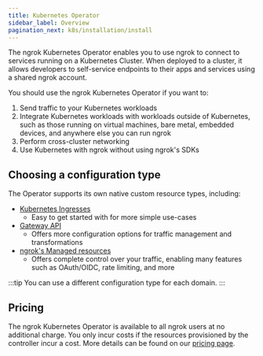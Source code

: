 ```yaml
---
title: Kubernetes Operator
sidebar_label: Overview
pagination_next: k8s/installation/install
---
```


The ngrok Kubernetes Operator enables you to use ngrok to connect to services running on a Kubernetes Cluster. When deployed to a cluster, it allows developers to self-service endpoints to their apps and services using a shared ngrok account.

You should use the ngrok Kubernetes Operator if you want to:

1. Send traffic to your Kubernetes workloads
1. Integrate Kubernetes workloads with workloads outside of Kubernetes, such as those running on virtual machines, bare metal, embedded devices, and anywhere else you can run ngrok
1. Perform cross-cluster networking
1. Use Kubernetes with ngrok without using ngrok's SDKs

## Choosing a configuration type

The Operator supports its own native custom resource types, including:

- [Kubernetes Ingresses](/docs/k8s/guides/using-ingresses/)
  - Easy to get started with for more simple use-cases
- [Gateway API](/docs/k8s/guides/using-gwapi/)
  - Offers more configuration options for traffic management and transformations
- [ngrok's Managed resources](/docs/k8s/guides/managed-resources/)
  - Offers complete control over your traffic, enabling many features such as OAuth/OIDC, rate limiting, and more

:::tip
You can use a different configuration type for each domain.
:::

## Pricing

The ngrok Kubernetes Operator is available to all ngrok users at no
additional charge. You only incur costs if the resources provisioned by the
controller incur a cost. More details can be found on our [pricing page](https://ngrok.com/pricing).

[Kubernetes Ingress docs]: https://kubernetes.io/docs/concepts/services-networking/ingress/
[Gateway API docs]: https://gateway-api.sigs.k8s.io/
